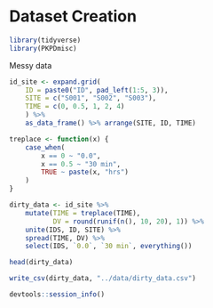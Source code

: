 # Dataset Creation

```r
library(tidyverse)
library(PKPDmisc)
```

Messy data

```r
id_site <- expand.grid(
    ID = paste0("ID", pad_left(1:5, 3)), 
    SITE = c("S001", "S002", "S003"),
    TIME = c(0, 0.5, 1, 2, 4)
    ) %>%
    as_data_frame() %>% arrange(SITE, ID, TIME)
```

```r
treplace <- function(x) {
    case_when(
        x == 0 ~ "0.0",
        x == 0.5 ~ "30 min",
        TRUE ~ paste(x, "hrs")
    ) 
}

dirty_data <- id_site %>%
    mutate(TIME = treplace(TIME),
           DV = round(runif(n(), 10, 20), 1)) %>%
    unite(IDS, ID, SITE) %>%
    spread(TIME, DV) %>%
    select(IDS, `0.0`, `30 min`, everything())
```

```r
head(dirty_data)
```

```r
write_csv(dirty_data, "../data/dirty_data.csv")
```

```r
devtools::session_info()
```

